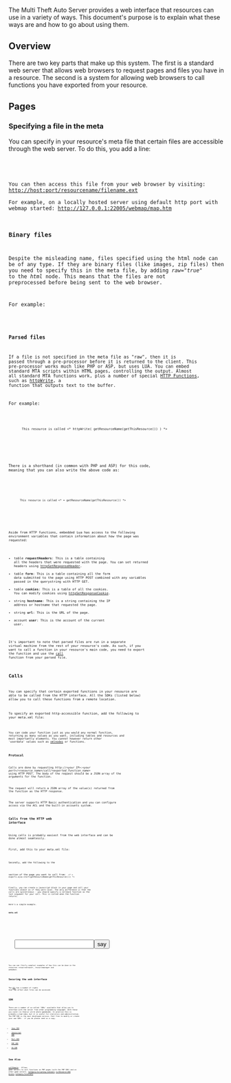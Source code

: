 The Multi Theft Auto Server provides a web interface that resources can use in a variety of ways. This document's purpose is to explain what these ways are and how to go about using them.

==Overview==
There are two key parts that make up this system. The first is a standard web server that allows web browsers to request pages and files you have in a resource. The second is a system for allowing web browsers to call functions you have exported from your resource.

==Pages==
===Specifying a file in the meta===
You can specify in your resource's meta file that certain files are accessible through the web server. To do this, you add a line:
<code lang="xml">
<html src="filename.ext" />
</syntaxhighlight>
You can then access this file from your web browser by visiting: http://host:port/resourcename/filename.ext<br/>
For example, on a locally hosted server using default http port with webmap started: http://127.0.0.1:22005/webmap/map.htm


===Binary files===
Despite the misleading name, files specified using the html node can be of any type. If they are binary files (like images, zip files) then you need to specify this in the meta file, by adding ''raw="true"'' to the ''html'' node. This means that the files are not preprocessed before being sent to the web browser.

For example:
<code lang="xml">
<html src="image.gif" raw="true" />
</syntaxhighlight>

===Parsed files===
If a file is not specified in the meta file as "raw", then it is passed through a pre-processor before it is returned to the client. This pre-processor works much like PHP or ASP, but uses LUA. You can embed standard MTA scripts within HTML pages, controlling the output. Almost all standard MTA functions work, plus a number of special [[/Template:HTTP_functions.md|HTTP Functions]], such as [[/httpWrite.md|httpWrite]], a function that outputs text to the buffer.

For example:
<code lang="html4strict">
<html>
    <body>
        This resource is called <* httpWrite( getResourceName(getThisResource()) ) *>
    </body>
<html>
</syntaxhighlight>

There is a shorthand (in common with PHP and ASP) for this code, meaning that you can also write the above code as:

<code lang="html4strict">
<html>
    <body>
        This resource is called <* = getResourceName(getThisResource()) *>
    </body>
<html>
</syntaxhighlight>

Aside from HTTP functions, embedded Lua has access to the following environment variables that contain information about how the page was requested:
* table '''requestHeaders''': This is a table containing all the headers that were requested with the page. You can set returned headers using [[/httpSetResponseHeader.md|httpSetResponseHeader]]. 
* table '''form''': This is a table containing all the form data submitted to the page using HTTP POST combined with any variables passed in the querystring with HTTP GET.
* table '''cookies''': This is a table of all the cookies. You can modify cookies using [[/httpSetResponseCookie.md|httpSetResponseCookie]].
* string '''hostname''': This is a string containing the IP address or hostname that requested the page.
* string '''url''': This is the URL of the page.
* account '''user''': This is the account of the current user.

It's important to note that parsed files are run in a separate virtual machine from the rest of your resource's code. As such, if you want to call a function in your resource's main code, you need to export the function and use the [[/call.md|call]] function from your parsed file.

==Calls==
You can specify that certain exported functions in your resource are able to be called from the HTTP interface. All the SDKs (listed below) allow you to call these functions from a remote location. 

To specify an exported http-accessible function, add the following to your meta.xml file:
<code lang="xml">
<export function='functionName' http='true' />
</syntaxhighlight>

You can code your function just as you would any normal function, returning as many values as you want, including tables and resources and most importantly elements. You ''cannot'' however return other 'userdata' values such as [[/xmlnode.md|xmlnodes]] or functions.

===Protocol===
{{note_box|You don't need to know this unless you're writing your own HTTP request code. You can just use one of the [[/#SDK.md|SDKs listed below]].}}

Calls are done by requesting ''<nowiki>http://<your IP>:<your port>/<resource_name>/call/<exported_function_name></nowiki>'' using HTTP POST. The body of the request should be a JSON array of the arguments for the function.

The request will return a JSON array of the value(s) returned from the function as the HTTP response.

The server supports HTTP Basic authentication and you can configure access via the ACL and the built-in accounts system.

===Calls from the HTTP web interface===
Using calls is probably easiest from the web interface and can be done almost seamlessly.

First, add this to your meta.xml file:
<code lang="xml">
<include resource="ajax" />
</syntaxhighlight>

Secondly, add the following to the <head> section of the page you want to call from:
<code lang="lua">
<* = exports.ajax:start(getResourceName(getThisResource())) *>
</syntaxhighlight>

Finally, you can create a javascript block in your page and call your functions almost as if they were local. The only difference is that the calls are aysnchronous - you should specify a callback function as the last argument for your call. This is called when the function returns.

Here's a simple example.

'''meta.xml'''
<code lang="xml">
<meta>
   <include resource="ajax" />
   <script src='code.lua' />
   <html src='page.htm' default='true' />
   <export function='showChatMessage' http='true' />
</meta>
</syntaxhighlight>

'''code.lua'''
<code lang="lua">
function showChatMessage ( message )
    outputChatBox ( message )
    return 5;
end
</syntaxhighlight>

'''page.htm'''
<code lang="html4strict">
<html>
    <head>
        <* = exports.ajax:start(getResourceName(getThisResource())) *>
        <script type='text/javascript'>
            function say() {
                var message = document.getElementById('message')
                showChatMessage ( message.value, 
                    function ( number ) {
                        // the function has been called and returned something
                        message.value = "The function returned " + number;
                    }
                );
            }
        </script>
    </head>
    <body>
        <input type='text' id='message' /><input type='button' value='say' onclick='say();' />
    </body>
</html>
</syntaxhighlight>

You can see (fairly complex) examples of how this can be done in the resources ''resourcebrowser'', ''resourcemanager'' and ''webadmin''.

==Securing the web interface==
The [[/ACL.md|ACL]] has a number of rights that can affect what files can be accessed.
{{Deprecated feature|3.0139|1.3.1|
* general.http: If disabled, none of the http files can be accessed (except by game clients)
** '''Important Note''': ''If 'general.http' is enabled, http access to all resources (for that ACL) is enabled by default. To disable http access you have to explicitly block access to resources that contain exported http functions.''
** '''Important Note''': ''If 'general.http' is enabled on an ACL which has a user with no password (i.e. user.* or user.guest or user.http_guest), it is essential that you explicitly block access to resources that contain exported http functions.''
* resource.'''ResourceName''': If disabled, none of the files in the resource can be accessed
* resource.'''ResourceName'''.file.'''FileName''': If disabled, the file named cannot be accessed
* resource.'''ResourceName'''.function.'''FunctionName''': If disabled, the function cannot be called
These work as with other ACL rights - you can disable them for normal users and just enable them for Admin users, or any other group of users you wish.
}}
{{New_feature|3.0139|1.3.1|
* '''resource.ResourceName.http''': If enabled, the resource will be accessible from http://server_ip:22005/ResourceName/
This works as with other ACL rights - You can enable it just for Admin users, or any other group of users you wish.
}}

==SDK==
There are a number of so-called 'SDKs' available that allow you to interface with the server from other programming languages. With these you could (in theory) write whole gamemodes. In practice this is probably a bad idea, but it is useful for statistics and administration. The PHP SDK is the most developed version. Feel free to modify or create your own SDKs - if you do please send us a copy.

* [[/JavaSDK.md|Java SDK]]
* [[/Javascript SDK.md|Javascript SDK]]
* [[/Perl SDK.md|Perl SDK]]
* [[/PHP SDK.md|PHP SDK]]
* [[/CSharp_SDK.md|C# SDK]]

==See Also==
[[/callRemote.md|callRemote]] - Allows game servers to call functions on PHP pages (with the PHP SDK) and on other game servers.
[[/Category:Scripting Concepts.md|Category:Scripting Concepts]]
[[/ru:Resource Web Access.md|ru:Resource Web Access]]
[[/Category:Tutorials.md|Category:Tutorials]]